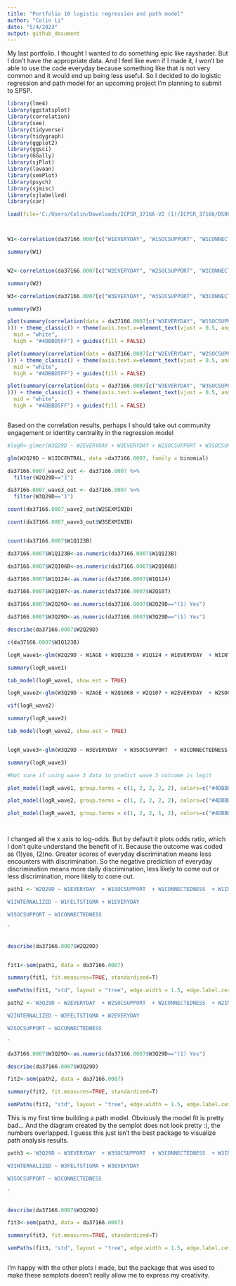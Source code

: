 ```yaml
---
title: "Portfolio 10 logistic regression and path model"
author: "Colin Li"
date: "5/4/2023"
output: github_document
---
```


My last portfolio. I thought I wanted to do something epic like rayshader. But I don't have the appropriate data. And I feel like even if I made it, I won't be able to use the code everyday because something like that is not very common and it would end up being less useful. So I decided to do logistic regression and path model for an upcoming project I'm planning to submit to SPSP. 

```r
library(lme4)
library(ggstatsplot)
library(correlation)
library(see)
library(tidyverse)
library(tidygraph)
library(ggplot2)
library(ggsci)
library(GGally)
library(sjPlot)
library(lavaan)
library(semPlot)
library(psych)
library(sjmisc)
library(sjlabelled)
library(car)

load(file='C:/Users/Colin/Downloads/ICPSR_37166-V2 (1)/ICPSR_37166/DS0007/37166-0007-Data.rda')



W1<-correlation(da37166.0007[c("W1EVERYDAY", "W1SOCSUPPORT", "W1CONNECTEDNESS", "W1INTERNALIZED", "W1FELTSTIGMA", "W1IDCENTRAL")], use = "pairwise")

summary(W1)


W2<-correlation(da37166.0007[c("W2EVERYDAY", "W2SOCSUPPORT", "W2CONNECTEDNESS", "W2INTERNALIZED", "W2FELTSTIGMA", "W2IDCENTRAL")], use = "pairwise")

summary(W2)

W3<-correlation(da37166.0007[c("W3EVERYDAY", "W3SOCSUPPORT", "W3CONNECTEDNESS", "W3INTERNALIZED", "W3FELTSTIGMA", "W3IDCENTRAL")], use = "pairwise")

summary(W3)

plot(summary(correlation(data = da37166.0007[c("W1EVERYDAY", "W1SOCSUPPORT", "W1CONNECTEDNESS", "W1INTERNALIZED", "W1FELTSTIGMA", "W1IDCENTRAL")], rename = c("Everyday Disrimination", "Social Support", "Community Connectedness", "Internalized Homophobia", "Felt Stigma", "Identity Centrality")
))) + theme_classic() + theme(axis.text.x=element_text(vjust = 0.5, angle = 15), plot.title = element_text(face = "bold", hjust = 0.5)) + labs(title = "Wave 1 Predictor Correlations") + scale_fill_gradient2(low = "#E64B35FF",
  mid = "white",
  high = "#4DBBD5FF") + guides(fill = FALSE)

plot(summary(correlation(data = da37166.0007[c("W2EVERYDAY", "W2SOCSUPPORT", "W2CONNECTEDNESS", "W2INTERNALIZED", "W2FELTSTIGMA", "W2IDCENTRAL")], rename = c("Everyday Disrimination", "Social Support", "Community Connectedness", "Internalized Homophobia", "Felt Stigma", "Identity Centrality")
))) + theme_classic() + theme(axis.text.x=element_text(vjust = 0.5, angle = 15), plot.title = element_text(face = "bold", hjust = 0.5)) + labs(title = "Wave 2 Predictor Correlations") + scale_fill_gradient2(low = "#E64B35FF",
  mid = "white",
  high = "#4DBBD5FF") + guides(fill = FALSE)

plot(summary(correlation(data = da37166.0007[c("W3EVERYDAY", "W3SOCSUPPORT", "W3CONNECTEDNESS", "W3INTERNALIZED", "W3FELTSTIGMA", "W3IDCENTRAL")], rename = c("Everyday Disrimination", "Social Support", "Community Connectedness", "Internalized Homophobia", "Felt Stigma", "Identity Centrality")
))) + theme_classic() + theme(axis.text.x=element_text(vjust = 0.5, angle = 15), plot.title = element_text(face = "bold", hjust = 0.5)) + labs(title = "Wave 3 Predictor Correlations") + scale_fill_gradient2(low = "#E64B35FF",
  mid = "white",
  high = "#4DBBD5FF") + guides(fill = FALSE)



```

Based on the correlation results, perhaps I should take out community engagement or identity centrality in the regression model

```r

#logR<-glmer(W3Q29D ~ W2EVERYDAY + W3EVERYDAY + W2SOCSUPPORT + W3SOCSUPPORT + W2CONNECTEDNESS + W3CONNECTEDNESS + W2INTERNALIZED + W3INTERNALIZED + W2FELTSTIGMA + W3FELTSTIGMA + W2IDCENTRAL + W3IDCENTRAL + (1| STUDYID), data = da37166.0007, family = binomial()) #mixed effect model, not sure I would need it summary(logR)

glm(W2Q29D ~ W1IDCENTRAL, data =da37166.0007, family = binomial)

da37166.0007_wave2_out <- da37166.0007 %>% 
  filter(W2Q29D=="1")

da37166.0007_wave3_out <- da37166.0007 %>% 
  filter(W3Q29D=="1")

count(da37166.0007_wave2_out$W2SEXMINID)

count(da37166.0007_wave3_out$W3SEXMINID)


count(da37166.0007$W1Q123B)

da37166.0007$W1Q123B<-as.numeric(da37166.0007$W1Q123B)

da37166.0007$W2Q106B<-as.numeric(da37166.0007$W2Q106B)

da37166.0007$W1Q124<-as.numeric(da37166.0007$W1Q124)

da37166.0007$W2Q107<-as.numeric(da37166.0007$W2Q107)

da37166.0007$W2Q29D<-as.numeric(da37166.0007$W2Q29D=="(1) Yes")

da37166.0007$W3Q29D<-as.numeric(da37166.0007$W3Q29D=="(1) Yes")

describe(da37166.0007$W2Q29D)

c(da37166.0007$W1Q123B)

logR_wave1<-glm(W2Q29D ~ W1AGE + W1Q123B + W1Q124 + W1EVERYDAY  + W1INTERNALIZED + W1GENDER + W1SEXMINID , data =da37166.0007, family = binomial) # + W1FELTSTIGMA  + W1SOCSUPPORT  + W1CONNECTEDNESS 

summary(logR_wave1)

tab_model(logR_wave1, show.est = TRUE)

logR_wave2<-glm(W3Q29D ~ W2AGE + W2Q106B + W2Q107 + W2EVERYDAY  + W2SOCSUPPORT  + W2CONNECTEDNESS  + W2INTERNALIZED  + W2FELTSTIGMA, data =da37166.0007, family = binomial)

vif(logR_wave2)

summary(logR_wave2)

tab_model(logR_wave2, show.est = TRUE)


logR_wave3<-glm(W3Q29D ~ W3EVERYDAY  + W3SOCSUPPORT  + W3CONNECTEDNESS  + W3INTERNALIZED  + W3FELTSTIGMA, data =da37166.0007, family = binomial)

summary(logR_wave3)

#Not sure if using wave 3 data to predict wave 3 outcome is legit

plot_model(logR_wave1, group.terms = c(1, 2, 2, 2, 2), colors=c("#4DBBD5FF","#E64B35FF"), show.values = TRUE, value.offset = .3, vline.color = "#1B191999", title = "Using Wave 1 Predictors to Predict Coming Out in Wave 2", type ="est", transform = NULL) + theme_classic() + theme(plot.title = element_text(face = "bold", hjust = 0.5)) + scale_x_discrete(labels=c("Felt Stigma", "Internalized Homophobia", "Community Connectedness","Social Support", "Everyday Discrimination"))

plot_model(logR_wave2, group.terms = c(1, 2, 2, 2, 2), colors=c("#4DBBD5FF","#E64B35FF"), show.values = TRUE, value.offset = .3, vline.color = "#1B191999", title = "Using Wave 2 Predictors to Predict Coming Out in Wave 3", type ="est", transform = NULL) + theme_classic() + theme(plot.title = element_text(face = "bold", hjust = 0.5)) + scale_x_discrete(labels=c("Felt Stigma", "Internalized Homophobia", "Community Connectedness","Social Support", "Everyday Discrimination"))

plot_model(logR_wave3, group.terms = c(1, 2, 2, 1, 2), colors=c("#4DBBD5FF","#E64B35FF"), show.values = TRUE, value.offset = .3, vline.color = "#1B191999", title = "Using Wave 3 Predictors to Predict Coming Out in Wave 3", type ="est", transform = NULL) + theme_classic() + theme(plot.title = element_text(face = "bold", hjust = 0.5)) + scale_x_discrete(labels=c("Felt Stigma", "Internalized Homophobia", "Community Connectedness","Social Support", "Everyday Discrimination"))




```
I changed all the x axis to log-odds. But by default it plots odds ratio, which I don't quite understand the benefit of it. Because the outcome was coded as (1)yes, (2)no. Greater scores of everyday discrimination means less encounters with discrimination. So the negative prediction of everyday discrimination means more daily discrimination, less likely to come out or less discrimination, more likely to come out. 


```r

path1 <-'W2Q29D ~ W1EVERYDAY  + W1SOCSUPPORT  + W1CONNECTEDNESS  + W1INTERNALIZED  + W1FELTSTIGMA

W1INTERNALIZED ~ W1FELTSTIGMA + W1EVERYDAY

W1SOCSUPPORT ~ W1CONNECTEDNESS

'


describe(da37166.0007$W2Q29D)


fit1<-sem(path1, data = da37166.0007)

summary(fit1, fit.measures=TRUE, standardized=T)

semPaths(fit1, "std", layout = "tree", edge.width = 1.5, edge.label.cex = 1.5, node.width=2, residuals=FALSE, nodeLabels = c("Coming\nOut", "Internalized\nHomophobia", "Social\nSupport", "Everyday\nDiscrimination", "Community\nConnectedness", "Felt\nStigma"), label.cex =1.2)


```

```r

path2 <-'W3Q29D ~ W2EVERYDAY  + W2SOCSUPPORT  + W2CONNECTEDNESS  + W2INTERNALIZED  + W2FELTSTIGMA

W2INTERNALIZED ~ W2FELTSTIGMA + W2EVERYDAY

W2SOCSUPPORT ~ W2CONNECTEDNESS

'

da37166.0007$W3Q29D<-as.numeric(da37166.0007$W3Q29D=="(1) Yes")

describe(da37166.0007$W3Q29D)

fit2<-sem(path2, data = da37166.0007)

summary(fit2, fit.measures=TRUE, standardized=T)

semPaths(fit2, "std", layout = "tree", edge.width = 1.5, edge.label.cex = 1.5, node.width=2, residuals=FALSE, nodeLabels = c("Coming\nOut", "Internalized\nHomophobia", "Social\nSupport", "Everyday\nDiscrimination", "Community\nConnectedness", "Felt\nStigma"), label.cex =1.2)


```

This is my first time building a path model. Obviously the model fit is pretty bad... And the diagram created by the semplot does not look pretty :(, the numbers overlapped. I guess this just isn't the best package to visualize path analysis results. 



```r

path3 <-'W3Q29D ~ W3EVERYDAY  + W3SOCSUPPORT  + W3CONNECTEDNESS  + W3INTERNALIZED  + W3FELTSTIGMA

W3INTERNALIZED ~ W3FELTSTIGMA + W3EVERYDAY

W3SOCSUPPORT ~ W3CONNECTEDNESS

'


describe(da37166.0007$W3Q29D)

fit3<-sem(path3, data = da37166.0007)

summary(fit3, fit.measures=TRUE, standardized=T)

semPaths(fit3, "std", layout = "tree", edge.width = 1.5, edge.label.cex = 1.5, node.width=2, residuals=FALSE, nodeLabels = c("Coming\nOut", "Internalized\nHomophobia", "Social\nSupport", "Everyday\nDiscrimination", "Community\nConnectedness", "Felt\nStigma"), label.cex =1.2)



```

I'm happy with the other plots I made, but the package that was used to make these semplots doesn't really allow me to express my creativity. 